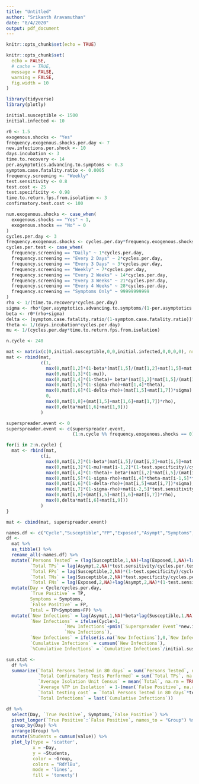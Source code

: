```yaml
---
title: "Untitled"
author: "Srikanth Aravamuthan"
date: "8/4/2020"
output: pdf_document
---
```


```r
knitr::opts_chunk$set(echo = TRUE)

knitr::opts_chunk$set(
  echo = FALSE,
  # cache = TRUE, 
  message = FALSE,
  warning = FALSE, 
  fig.width = 10
)

library(tidyverse)
library(plotly)

```

```r
initial.susceptible <- 1500
initial.infected <- 10

r0 <- 1.5
exogenous.shocks <- "Yes"
frequency.exogenous.shocks.per.day <- 7
new.infections.per.shock <- 10
days.incubation <- 3
time.to.recovery <- 14
per.asymptotics.advancing.to.symptoms <- 0.3
symptom.case.fatality.ratio <- 0.0005
frequency.screening <- "Weekly"
test.sensitivity <- 0.8
test.cost <- 25
test.specificity <- 0.98
time.to.return.fps.from.isolation <- 3
confirmatory.test.cost <- 100

```

```r
num.exogenous.shocks <- case_when(
  exogenous.shocks == "Yes" ~ 1,
  exogenous.shocks == "No" ~ 0
)
cycles.per.day <- 3
frequency.exogenous.shocks <- cycles.per.day*frequency.exogenous.shocks.per.day
cycles.per.test <- case_when(
  frequency.screening == "Daily" ~ 1*cycles.per.day,
  frequency.screening == "Every 2 Days" ~ 2*cycles.per.day,
  frequency.screening == "Every 3 Days" ~ 3*cycles.per.day,
  frequency.screening == "Weekly" ~ 7*cycles.per.day,
  frequency.screening == "Every 2 Weeks" ~ 14*cycles.per.day,
  frequency.screening == "Every 3 Weeks" ~ 21*cycles.per.day,
  frequency.screening == "Every 4 Weeks" ~ 28*cycles.per.day,
  frequency.screening == "Symptoms Only" ~ 99999999999
)
rho <- 1/(time.to.recovery*cycles.per.day)
sigma <- rho*(per.asymptotics.advancing.to.symptoms/(1-per.asymptotics.advancing.to.symptoms))
beta <- r0*(rho+sigma)
delta <- (symptom.case.fatality.ratio/(1-symptom.case.fatality.ratio))*rho
theta <- 1/(days.incubation*cycles.per.day)
mu <- 1/(cycles.per.day*time.to.return.fps.from.isolation)

```

```r
n.cycle <- 240

mat <- matrix(c(0,initial.susceptible,0,0,initial.infected,0,0,0,0), nrow = 1)
mat <- rbind(mat,
             c(1,
               max(0,mat[1,2]*(1-beta*(mat[1,5]/(mat[1,2]+mat[1,5]+mat[1,4])))+mat[1,3]*mu),
               max(0,mat[1,3]*(1-mu)),
               max(0,mat[1,4]*(1-theta)+ beta*(mat[1,2]*mat[1,5]/(mat[1,2]+mat[1,5]+mat[1,4]))),
               max(0,mat[1,5]*(1-sigma-rho)+mat[1,4]*theta),
               max(0,mat[1,6]*(1-delta-rho)+(mat[1,5]+mat[1,7])*sigma),
               0,
               max(0,mat[1,8]+(mat[1,5]+mat[1,6]+mat[1,7])*rho),
               max(0,delta*mat[1,6]+mat[1,9]))
             )

superspreader.event <- 0
superspreader.event <- c(superspreader.event, 
                         (1:n.cycle %% frequency.exogenous.shocks == 0)*num.exogenous.shocks)

for(i in 2:n.cycle) {
  mat <- rbind(mat,
             c(i,
               max(0,mat[i,2]*(1-beta*(mat[i,5]/(mat[i,2]+mat[i,5]+mat[i,4])))+mat[i,3]*mu-mat[i-1,2]*(1-test.specificity)/cycles.per.test-superspreader.event[i+1]*new.infections.per.shock),
               max(0,mat[i,3]*(1-mu)+mat[i-1,2]*(1-test.specificity)/cycles.per.test),
               max(0,mat[i,4]*(1-theta)+ beta*(mat[i,2]*mat[i,5]/(mat[i,2]+mat[i,5]+mat[i,4]))+superspreader.event[i+1]*new.infections.per.shock),
               max(0,mat[i,5]*(1-sigma-rho)+mat[i,4]*theta-mat[i-1,5]*test.sensitivity/cycles.per.test),
               max(0,mat[i,6]*(1-delta-rho)+(mat[i,5]+mat[i,7])*sigma),
               max(0,mat[i,7]*(1-sigma-rho)+mat[i-2,5]*test.sensitivity/cycles.per.test),
               max(0,mat[i,8]+(mat[i,5]+mat[i,6]+mat[i,7])*rho),
               max(0,delta*mat[i,6]+mat[i,9]))
             )
}

mat <- cbind(mat, superspreader.event)

```

```r
names.df <- c("Cycle","Susceptible","FP","Exposed","Asympt","Symptoms","TP","Recovered","Dead","Superspreader Event")
df <- 
  mat %>% 
  as_tibble() %>% 
  rename_all(~names.df) %>% 
  mutate(`Persons Tested` = (lag(Susceptible,1,NA)+lag(Exposed,1,NA)+lag(Asympt,1,NA))/cycles.per.test,
         `Total TPs` = lag(Asympt,2,NA)*test.sensitivity/cycles.per.test,
         `Total FPs` = lag(Susceptible,2,NA)*(1-test.specificity)/cycles.per.test,
         `Total TNs` = lag(Susceptible,2,NA)*test.specificity/cycles.per.test,
         `Total FNs` = lag(Exposed,2,NA)+lag(Asympt,2,NA)*(1-test.sensitivity)/cycles.per.test) %>% 
  mutate(Day = Cycle/cycles.per.day,
         `True Positive` = TP,
         Symptoms = Symptoms,
         `False Positive` = FP,
         Total = TP+Symptoms+FP) %>% 
  mutate(`New Infections` = lag(Asympt,1,NA)*beta*lag(Susceptible,1,NA)/(lag(Susceptible,1,NA)+lag(Exposed,1,NA)+lag(Asympt,1,NA)),
         `New Infections` = ifelse(Cycle>1,
                      `New Infections`+pmin(`Superspreader Event`*new.infections.per.shock,lag(Susceptible,1,NA)),
                      `New Infections`),
         `New Infections` = ifelse(is.na(`New Infections`),0,`New Infections`),
         `Cumulative Infections` = cumsum(`New Infections`),
         `%Cumulative Infections` = `Cumulative Infections`/initial.susceptible)

```

```r
sum.stat <- 
  df %>% 
  summarize(`Total Persons Tested in 80 days` = sum(`Persons Tested`, na.rm = TRUE),
            `Total Confirmatory Tests Performed` = sum(`Total TPs`, na.rm = TRUE) + sum(`Total FPs`, na.rm = TRUE),
            `Average Isolation Unit Census` = mean(`Total`, na.rm = TRUE),
            `Average %TP in Isolation` = 1-(mean(`False Positive`, na.rm = TRUE)/mean(`Total`, na.rm = TRUE)),
            `Total testing cost` = `Total Persons Tested in 80 days`*test.cost+`Total Confirmatory Tests Performed`*confirmatory.test.cost,
            `Total Infections` = last(`Cumulative Infections`))

```

```r
df %>% 
  select(Day, `True Positive`, Symptoms,`False Positive`) %>% 
  pivot_longer(`True Positive`:`False Positive`, names_to = "Group") %>% 
  group_by(Day) %>% 
  arrange(Group) %>% 
  mutate(Students = cumsum(value)) %>% 
  plot_ly(type = 'scatter', 
          x = ~Day, 
          y = ~Students, 
          color = ~Group, 
          colors = "RdYlBu",
          mode = 'lines', 
          fill = 'tonexty')
  
```

